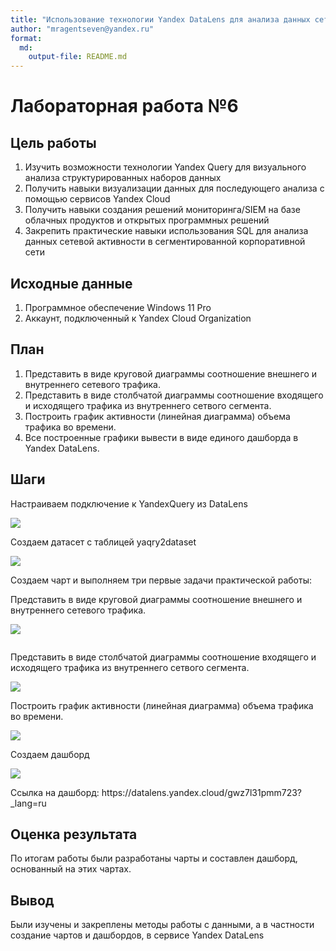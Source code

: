 ```yaml
---
title: "Использование технологии Yandex DataLens для анализа данных сетевой активности"
author: "mragentseven@yandex.ru"
format: 
  md:
    output-file: README.md
---
```


# Лабораторная работа №6

## Цель работы

1. Изучить возможности технологии Yandex Query для визуального анализа структурированных наборов данных
2. Получить навыки визуализации данных для последующего анализа с помощью сервисов Yandex Cloud
3. Получить навыки создания решений мониторинга/SIEM на базе облачных продуктов и открытых программных решений
4. Закрепить практические навыки использования SQL для анализа данных сетевой активности в сегментированной корпоративной сети

## Исходные данные

1. Программное обеспечение Windows 11 Pro
2. Аккаунт, подключенный к Yandex Cloud Organization

## План

1. Представить в виде круговой диаграммы соотношение внешнего и внутреннего сетевого трафика.
2. Представить в виде столбчатой диаграммы соотношение входящего и исходящего трафика из внутреннего сетвого сегмента.
3. Построить график активности (линейная диаграмма) объема трафика во времени.
4. Все построенные графики вывести в виде единого дашборда в Yandex DataLens.

## Шаги

Настраиваем подключение к YandexQuery из DataLens

![](img/1.png)

Создаем датасет с таблицей yaqry2dataset

![](img/2.png)


Создаем чарт и выполняем три первые задачи практической работы:

Представить в виде круговой диаграммы соотношение внешнего и внутреннего сетевого трафика.

![](img/3.png)

```r
```

Представить в виде столбчатой диаграммы соотношение входящего и
исходящего трафика из внутреннего сетвого сегмента.

![](img/4.png)

Построить график активности (линейная диаграмма) объема трафика во времени.

![](img/5.png)

Создаем дашборд

![](img/6.png)

Ссылка на дашборд: https://datalens.yandex.cloud/gwz7l31pmm723?_lang=ru

## Оценка результата

По итогам работы были разработаны чарты и составлен дашборд, основанный на этих чартах.

## Вывод

Были изучены и закреплены методы работы с данными, а в частности создание чартов и дашбордов, в сервисе Yandex DataLens





















































